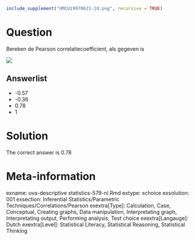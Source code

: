```r
include_supplement("UMCU19970621-10.png", recursive = TRUE)
```
Question
========

Bereken de Pearson correlatiecoefficient, als gegeven is 



 ![](UMCU19970621-10.png) 

Answerlist
----------
* -0.57
* -0.36
* 0.78
* 1

Solution
========

The correct answer is  0.78 

Meta-information
================
exname: uva-descriptive statistics-579-nl.Rmd 
extype: schoice 
exsolution: 001 
exsection: Inferential Statistics/Parametric Techniques/Correlations/Pearson
exextra[Type]: Calculation, Case, Conceptual, Creating graphs, Data manipulation, Interpretating graph, Interpretating output, Performing analysis, Test choice 
exextra[Langauge]: Dutch 
exextra[Level]: Statistical Literacy, Statistical Reasoning, Statistical Thinking 
